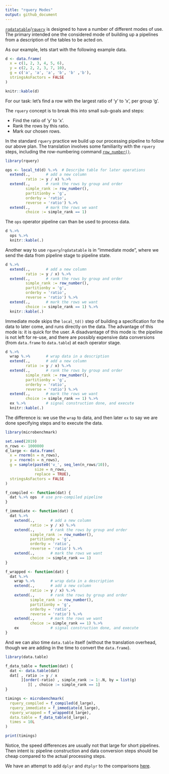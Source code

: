 ```yaml
---
title: "rquery Modes"
output: github_document
---
```


[`rqdatatable`](https://github.com/WinVector/rqdatatable)/[`rquery`](https://github.com/WinVector/rquery) is designed to have a number of different modes of use.  The primary intended one the considered mode of building up a pipelines from a description of the tables to be acted on.

As our example, lets start with the following example data.

```r
d <- data.frame(
  x = c(1, 2, 3, 4, 5, 6),
  y = c(2, 2, 2, 3, 7, 10),
  g = c('a', 'a', 'a', 'b', 'b' ,'b'),
  stringsAsFactors = FALSE
)

knitr::kable(d)
```

For our task: let's find a row with the largest ratio of 'y' to 'x', per group 'g'.

The `rquery` concept is to break this into small sub-goals and steps:

 * Find the ratio of 'y' to 'x'.
 * Rank the rows by this ratio.
 * Mark our chosen rows.

In the standard `rquery` practice we build up our processing pipeline to follow our above plan.  The translation involves some familiarity with the `rquery` steps, including the row-numbering command [`row_number()`](https://github.com/WinVector/rquery/blob/master/Examples/WindowFunctions/WindowFunctions.md).

```r
library(rquery)

ops <- local_td(d) %.>%  # Describe table for later operations
  extend(.,       # add a new column
         ratio := y / x) %.>%
  extend(.,       # rank the rows by group and order
         simple_rank := row_number(),
         partitionby = 'g',
         orderby = 'ratio',
         reverse = 'ratio') %.>%
  extend(.,       # mark the rows we want
         choice := simple_rank == 1)
```

The `ops` operator pipeline can than be used to process data.

```r
d %.>%
  ops %.>%
  knitr::kable(.)
```


Another way to use `rquery`/`rqdatatable` is in "immediate mode", where we send the data from pipeline stage to pipeline state.

```r
d %.>%
  extend(.,       # add a new column
         ratio := y / x) %.>%
  extend(.,       # rank the rows by group and order
         simple_rank := row_number(),
         partitionby = 'g',
         orderby = 'ratio',
         reverse = 'ratio') %.>%
  extend(.,       # mark the rows we want
         choice := simple_rank == 1) %.>%
  knitr::kable(.)
```

Immediate mode skips the `local_td()` step of building a specification for the data to later come, and runs directly on the data.  The advantage of this mode is: it is quick for the user. A disadvantage of this mode is: the pipeline is not left for re-use, and there are possibly expensive data conversions (from `data.frame` to `data.table`) at each operator stage.

```r
d %.>%
  wrap %.>%       # wrap data in a description
  extend(.,       # add a new column
         ratio := y / x) %.>%
  extend(.,       # rank the rows by group and order
         simple_rank := row_number(),
         partitionby = 'g',
         orderby = 'ratio',
         reverse = 'ratio') %.>%
  extend(.,       # mark the rows we want
         choice := simple_rank == 1) %.>%
  ex %.>%         # signal construction done, and execute
  knitr::kable(.)
```

The difference is: we use the `wrap` to data, and then later `ex` to say we are done specifying steps and to execute the data.

```r
library(microbenchmark)

set.seed(2019)
n_rows <- 1000000
d_large <- data.frame(
  x = rnorm(n = n_rows),
  y = rnorm(n = n_rows),
  g = sample(paste0('v_', seq_len(n_rows/10)), 
             size = n_rows, 
             replace = TRUE),
  stringsAsFactors = FALSE
)

f_compiled <- function(dat) {
  dat %.>% ops  # use pre-compiled pipeline
}

f_immediate <- function(dat) {
  dat %.>%
    extend(.,       # add a new column
           ratio := y / x) %.>%
    extend(.,       # rank the rows by group and order
           simple_rank := row_number(),
           partitionby = 'g',
           orderby = 'ratio',
           reverse = 'ratio') %.>%
    extend(.,       # mark the rows we want
           choice := simple_rank == 1)
}

f_wrapped <- function(dat) {
  dat %.>%
    wrap %.>%       # wrap data in a description
    extend(.,       # add a new column
           ratio := y / x) %.>%
    extend(.,       # rank the rows by group and order
           simple_rank := row_number(),
           partitionby = 'g',
           orderby = 'ratio',
           reverse = 'ratio') %.>%
    extend(.,       # mark the rows we want
           choice := simple_rank == 1) %.>%
    ex              # signal construction done, and execute
}
```


And we can also time `data.table` itself (without the translation overhead, though we are adding in the time to convert the `data.frame`).

```r
library(data.table)

f_data_table = function(dat) {
  dat <- data.table(dat)
  dat[ , ratio := y / x
       ][order(-ratio) , simple_rank := 1:.N, by = list(g)
          ][ , choice := simple_rank == 1]
}
```


```r
timings <- microbenchmark(
  rquery_compiled = f_compiled(d_large),
  rquery_immediate = f_immediate(d_large),
  rquery_wrapped = f_wrapped(d_large),
  data.table = f_data_table(d_large),
  times = 10L
)

print(timings)
```

Notice, the speed differences are usually not that large for short pipelines.  Then intent is: pipeline construction and data conversion steps should be cheap compared to the actual processing steps. 

We have an attempt to add `dplyr` and `dtplyr` to the comparisons [here](https://github.com/WinVector/rqdatatable/blob/master/Examples/Modes/Modes.md).


